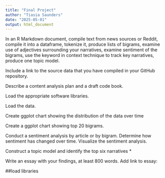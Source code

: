 ```yaml
---
title: "Final Project"
author: "Tiasia Saunders"
date: "2025-05-01"
output: html_document
---
```

In an R Markdown document, compile text from news sources or Reddit, compile it into a dataframe, tokenize it, produce lists of bigrams, examine use of adjectives surrounding your narratives, examine sentiment of the bigrams, use the keyword in context technique to track key narratives, produce one topic model.

Include a link to the source data that you have compiled in your GitHub repository.

Describe a content analysis plan and a draft code book.

Load the appropriate software libraries.

Load the data.

Create ggplot chart showing the distribution of the data over time

Create a ggplot chart showing top 20 bigrams.

Conduct a sentiment analysis by article or by bigram. Determine how sentiment has changed over time. Visualize the sentiment analysis.

Construct a topic model and identify the top six narratives *

Write an essay with your findings, at least 800 words. Add link to essay: 

##load libraries 
```r

```

